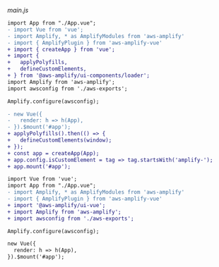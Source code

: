 _main.js_

<BlockSwitcher>
<Block name="Vue 3">

```diff
import App from "./App.vue";
- import Vue from 'vue';
- import Amplify, * as AmplifyModules from 'aws-amplify'
- import { AmplifyPlugin } from 'aws-amplify-vue'
+ import { createApp } from 'vue';
+ import {
+   applyPolyfills,
+   defineCustomElements,
+ } from '@aws-amplify/ui-components/loader';
import Amplify from 'aws-amplify';
import awsconfig from './aws-exports';

Amplify.configure(awsconfig);

- new Vue({
-   render: h => h(App),
- }).$mount('#app');
+ applyPolyfills().then(() => {
+   defineCustomElements(window);
+ });
+ const app = createApp(App);
+ app.config.isCustomElement = tag => tag.startsWith('amplify-');
+ app.mount('#app');
```

</Block>
<Block name="Vue 2">

```diff
import Vue from 'vue';
import App from "./App.vue";
- import Amplify, * as AmplifyModules from 'aws-amplify'
- import { AmplifyPlugin } from 'aws-amplify-vue'
+ import '@aws-amplify/ui-vue';
+ import Amplify from 'aws-amplify';
+ import awsconfig from './aws-exports';

Amplify.configure(awsconfig);

new Vue({
  render: h => h(App),
}).$mount('#app');
```

</Block>
</BlockSwitcher>
